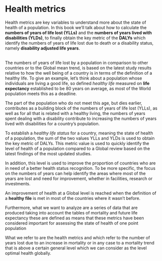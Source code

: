 # Health metrics {#sec-I_HealthMetrics}

Health metrics are key variables to understand more about the state of health of a population. In this book we'll talk about how to calculate the **numbers of years of life lost (YLLs)** and the **numbers of years lived with disabilities (YLDs)**, to finally obtain the key metric of the **DALYs** which identify the numbers of years of life lost due to death or a disability status, namely **disability adjusted life years**.

\
The numbers of years of life lost by a population in comparison to other countries or to the Global mean trend, is based on the latest study results relative to how the well being of a country is in terms of the definition of a healthy life. To give an example, let's think about a population whose individuals are living a good life, so defined *healthy life* measured on **life expectancy** established to be 80 years on average, as most of the World population meets this as a deadline.

The part of the population who do not meet this age, but dies earlier, contributes as a building block of the numbers of years of life lost (YLLs), as well as for all that is related with a healthy living, the numbers of years spent dealing with a disability contribute to increasing the numbers of years lived with disabilities for a country's population.

To establish a *healthy life status* for a country, meaning the state of health of a population, the sum of the two values YLLs and YLDs is used to obtain the key metric of DALYs. This metric value is used to quickly identify the level of health of a population compared to a Global review based on the latest findings of the most updated studies.

In addition, this level is used to improve the proportion of countries who are in need of a better health status recognition. To be more specific, the focus on the numbers of years can help identify the areas where most of the years are lost and need for improvement, whether in facilities, research or investments.

An improvement of health at a Global level is reached when the definition of a **healthy file** is met in most of the countries where it wasn't before.

Furthermore, what we want to analyze are a series of data that are produced taking into account the tables of mortality and future life expectancy these are defined as means that these metrics have been considered important for assessing the state of health of one point population

What we refer to are the health metrics and which refer to the number of years lost due to an increase in mortality or in any case to a mortality trend that is above a certain general level which we can consider as the level optimal health globally.
